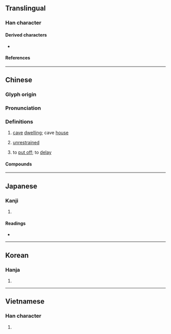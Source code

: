 {{character info}}
==Translingual==

===Han character===
{{Han char|rn=40|rad=宀|as=05|sn=8|four=30601|canj=JMR|ids=⿱宀石}}

====Derived characters====
* {{l|mul|[[趤]], [[𮛬]], [[𨧩]], [[𥒳]], [[菪]], [[𡨮]], [[𪬅]], [[𡇵]]}}

====References====
{{Han ref|kx=0283.110|dkj=07103|dj=0557.020|hdz=20919.030|uh=5B95}}

----

==Chinese==
{{zh-forms}}

===Glyph origin===
{{Han etym}}

===Pronunciation===
{{zh-pron
|m=dàng
|c=dong6
|h=gd=tong4
|mn=tōng
|mn-t=dang6
|mc=y
|oc=y
|cat=
}}

===Definitions===
{{zh-hanzi}}

# {{lb|zh|obsolete}} [[cave]] [[dwelling]]; cave [[house]]
# {{lb|zh|literary}} [[unrestrained]]
# to [[put off]]; to [[delay]]

====Compounds====
{{zh-der|偏宕|宕子|宕帳|宕戶|富貴豪宕|延宕|懸宕|推三宕四|推宕|流宕|流宕忘反|浪浪宕宕|疏宕不拘|豪宕|跌宕|跌宕不羈|跌宕不群|跌宕昭彰|跌宕遒麗|震宕|宕機}}

----

==Japanese==

===Kanji===
{{ja-kanji|grade=|rs=宀05}}

# {{rfdef|ja|sort=宀05}}

====Readings====
* {{ja-readings
|goon=どう
|kanon=とう
|kun=すぎる
}}

----

==Korean==

===Hanja===
{{ko-hanja|hangeul=탕|rv=tang|mr=t'ang}}

# {{rfdef|ko|sort=宀05}}

----

==Vietnamese==

===Han character===
{{vi-readings|reading=đãng|rs=宀05}}

# {{rfdef|vi|sort=宀05}}